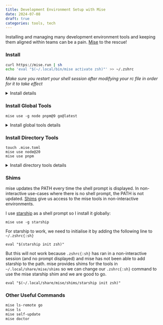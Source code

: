 ```yaml
---
title: Development Environment Setup with Mise
date: 2024-07-08
draft: true
categories: tools, tech
---
```


Installing and managing many development environment tools and keeping them aligned within teams can be a pain. [Mise](https://github.com/jdx/mise) to the rescue!

### Install

```sh
curl https://mise.run | sh
echo 'eval "$(~/.local/bin/mise activate zsh)"' >> ~/.zshrc
```

*Make sure you restart your shell session after modifying your rc file in order for it to take effect*

<details>
<summary>Install details</summary>

The install script will download the binary to `~/.local/bin/mise{:sh}`.
Activating allows mise to add itself to the PATH and register a shell hook to run [mise hook-env](https://mise.jdx.dev/faq.html#what-does-mise-activate-do) every time the shell prompt is displayed.

Adding mise activation in other shells:
```shell
echo 'eval "$(~/.local/bin/mise activate bash)"' >> ~/.bashrc
echo 'eval "$(~/.local/bin/mise activate zsh)"' >> ~/.zshrc
echo '~/.local/bin/mise activate fish | source' >> ~/.config/fish/config.fish
```
</details>

### Install Global Tools

```shell
mise use -g node pnpm@9 go@latest
```

<details>
<summary>Install global tools details</summary>

`mise use{:sh}` will install and activate the tools so it is available to use immediately. The `-g{:sh}` flag globally installs tools so they are available anywhere they are not overwritten by "local" tools.

We can run `go version{:sh}` (and equivalent for the other tools) now and see we have the latest (at the time of writing) `go version go1.22.5 darwin/arm64{:sh}`

The global configuration is saved in `~/.config/mise/config.toml{:sh}`.
</details>

### Install Directory Tools

```shell
touch .mise.toml
mise use node@20
mise use pnpm
```

<details>
<summary>Install directory tools details</summary>

Once we create a `.mise.toml{:sh}` file in the root of our project we can use the same `mise use{:sh}` (without the `-g{:sh}` flag) commands to install tool specific for that project. This will update the current directory `.mise.toml{:sh}` file configuration.

Users who encounter an existing `.mise.toml{:sh}` file simply run `mise install{:sh}` to get all tools listed in the config with the correct versions.

When not in our project directory, the global version of node (latest) will be used but when we `cd{:sh}` into our project directory with `.mise.toml{:sh}` node version 20 will be used. Try printing the version to see for yourself in different directories.

Globally we might live on the edge and install the latest `node{:sh}` version but for this specific project we are using the long-term support (lts) version.
</details>

### Shims

mise updates the PATH every time the shell prompt is displayed. In non-interactive use-cases where there is no shell prompt, the PATH is not updated. [Shims](https://mise.jdx.dev/dev-tools/shims.html) give us access to the mise tools in non-interactive environments.

I use [starship](https://starship.rs/) as a shell prompt so I install it globally:
```shell
mise use -g starship
```

For starship to work, we need to initialise it by adding the following line to `~/.zshrc{:sh}`
```shell
eval "$(starship init zsh)"
```

But this will not work because `.zshrc{:sh}` has ran in a non-interactive session (and no prompt displayed) and mise has not been able to add starship to the path. mise provides shims for the tools in `~/.local/share/mise/shims` so we can change our `.zshrc{:sh}` command to use the mise starship shim and we are good to go.

```shell
eval "$(~/.local/share/mise/shims/starship init zsh)"
```

### Other Useful Commands

```sh
mise ls-remote go
mise ls
mise self-update
mise doctor
```
